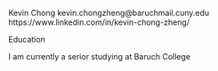 Kevin Chong kevin.chongzheng@baruchmail.cuny.edu
https://www.linkedin.com/in/kevin-chong-zheng/

Education

I am currently a serior studying at Baruch College

